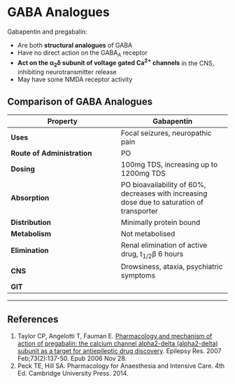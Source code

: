 # GABA Analogues


Gabapentin and pregabalin:

* Are both **structural analogues** of GABA
* Have no direct action on the GABA~A~ receptor
* **Act on the α~2~δ subunit of voltage gated Ca^2+^ channels** in the CNS, inhibiting neurotransmitter release
* May have some NMDA receptor activity

## Comparison of GABA Analogues

|Property|Gabapentin|Pregabalin
|--|--|
|**Uses**|Focal seizures, neuropathic pain|Focal seizures, neuropathic pain, anxiety
|**Route of Administration**|PO
|**Dosing**|100mg TDS, increasing up to 1200mg TDS|50mg BD/TDS, up to 600mg in divided doses (BD or TDS)
|**Absorption**|PO bioavailability of 60%, decreases with increasing dose due to saturation of transporter|90% PO bioavailability, delayed by food but unaffected by dose
|**Distribution**|Minimally protein bound|Minimally protein bound
|**Metabolism**|Not metabolised|Not metabolised
|**Elimination**|Renal elimination of active drug, t~1/2~β 6 hours|Renal elimination of active drug, t~1/2~β 6 hours|
|**CNS**|Drowsiness, ataxia, psychiatric symptoms|Confusion, psychiatric symptoms, drowsiness
|**GIT**||N/V

---
## References

1. Taylor CP, Angelotti T, Fauman E. [Pharmacology and mechanism of action of
pregabalin: the calcium channel alpha2-delta (alpha2-delta) subunit as a target
for antiepileptic drug discovery](https://www.ncbi.nlm.nih.gov/pubmed/17126531). Epilepsy Res. 2007 Feb;73(2):137-50. Epub 2006 Nov 28. 
2. Peck TE, Hill SA. Pharmacology for Anaesthesia and Intensive Care. 4th Ed. Cambridge University Press. 2014.\